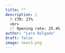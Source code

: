 ```yaml
---
title: ""
description: |
  🖱️ CTR: 27%
  <br>
  🗁 Opening rate: 25.4%
author: "Lara Delgado"
draft: false
image: news3.png
---
```

